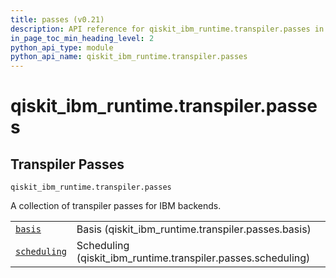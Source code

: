 ```yaml
---
title: passes (v0.21)
description: API reference for qiskit_ibm_runtime.transpiler.passes in qiskit-ibm-runtime v0.21
in_page_toc_min_heading_level: 2
python_api_type: module
python_api_name: qiskit_ibm_runtime.transpiler.passes
---
```


<span id="module-qiskit_ibm_runtime.transpiler.passes" />

<span id="qiskit-ibm-runtime-transpiler-passes" />

# qiskit\_ibm\_runtime.transpiler.passes

<span id="transpiler-passes-qiskit-ibm-runtime-transpiler-passes" />

## Transpiler Passes

`qiskit_ibm_runtime.transpiler.passes`

A collection of transpiler passes for IBM backends.

|                                                                                                                                                       |                                                                |
| ----------------------------------------------------------------------------------------------------------------------------------------------------- | -------------------------------------------------------------- |
| [`basis`](transpiler-passes-basis#module-qiskit_ibm_runtime.transpiler.passes.basis "qiskit_ibm_runtime.transpiler.passes.basis")                     | Basis (qiskit\_ibm\_runtime.transpiler.passes.basis)           |
| [`scheduling`](transpiler-passes-scheduling#module-qiskit_ibm_runtime.transpiler.passes.scheduling "qiskit_ibm_runtime.transpiler.passes.scheduling") | Scheduling (qiskit\_ibm\_runtime.transpiler.passes.scheduling) |

